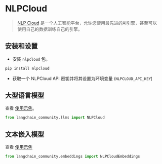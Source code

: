 # NLPCloud

>[NLP Cloud](https://docs.nlpcloud.com/#introduction) 是一个人工智能平台，允许您使用最先进的AI引擎，甚至可以使用自己的数据训练自己的引擎。


## 安装和设置

- 安装 `nlpcloud` 包。

```bash
pip install nlpcloud
```

- 获取一个 NLPCloud API 密钥并将其设置为环境变量 (`NLPCLOUD_API_KEY`)


## 大型语言模型

查看 [使用示例](/docs/integrations/llms/nlpcloud)。

```python
from langchain_community.llms import NLPCloud
```

## 文本嵌入模型

查看 [使用示例](/docs/integrations/text_embedding/nlp_cloud)

```python
from langchain_community.embeddings import NLPCloudEmbeddings
```
